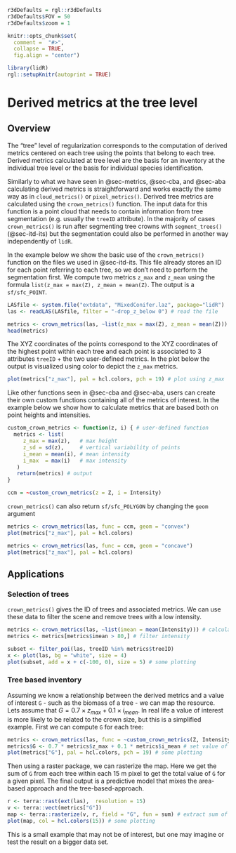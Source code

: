 ```r
r3dDefaults = rgl::r3dDefaults
r3dDefaults$FOV = 50
r3dDefaults$zoom = 1

knitr::opts_chunk$set(
  comment =  "#>", 
  collapse = TRUE,
  fig.align = "center")

library(lidR)
rgl::setupKnitr(autoprint = TRUE)
```

# Derived metrics at the tree level {#sec-tba}

## Overview {#sec-tba-overview}

The "tree" level of regularization corresponds to the computation of derived metrics centered on each tree using the points that belong to each tree. Derived metrics calculated at tree level are the basis for an inventory at the individual tree level or the basis for individual species identification.

Similarly to what we have seen in @sec-metrics, @sec-cba, and @sec-aba calculating derived metrics is straightforward and works exactly the same way as in `cloud_metrics()` or `pixel_metrics()`. Derived tree metrics are calculated using the `crown_metrics()` function. The input data for this function is a point cloud that needs to contain information from tree segmentation (e.g. usually the `treeID` attribute). In the majority of cases `crown_metrics()` is run after segmenting tree crowns with `segment_trees()` (@sec-itd-its) but the segmentation could also be performed in another way independently of `lidR`.

In the example below we show the basic use of the `crown_metrics()` function on the files we used in @sec-itd-its. This file already stores an ID for each point referring to each tree, so we don't need to perform the segmentation first. We compute two metrics `z_max` and `z_mean` using the formula `list(z_max = max(Z), z_mean = mean(Z)`. The output is a `sf/sfc_POINT`.

```r
LASfile <- system.file("extdata", "MixedConifer.laz", package="lidR") 
las <- readLAS(LASfile, filter = "-drop_z_below 0") # read the file

metrics <- crown_metrics(las, ~list(z_max = max(Z), z_mean = mean(Z))) # calculate tree metrics
head(metrics)
```

The XYZ coordinates of the points correspond to the XYZ coordinates of the highest point within each tree and each point is associated to 3 attributes `treeID` + the two user-defined metrics. In the plot below the output is visualized using color to depict the `z_max` metrics.

```r
plot(metrics["z_max"], pal = hcl.colors, pch = 19) # plot using z_max
```

Like other functions seen in @sec-cba and @sec-aba, users can create their own custom functions containing all of the metrics of interest. In the example below we show how to calculate metrics that are based both on point heights and intensities.

```r
custom_crown_metrics <- function(z, i) { # user-defined function
  metrics <- list(
     z_max = max(z),   # max height
     z_sd = sd(z),     # vertical variability of points
     i_mean = mean(i), # mean intensity
     i_max  = max(i)   # max intensity
   )
   return(metrics) # output
}

ccm = ~custom_crown_metrics(z = Z, i = Intensity)
```

`crown_metrics()` can also return `sf/sfc_POLYGON` by changing the `geom` argument

```r
metrics <- crown_metrics(las, func = ccm, geom = "convex")
plot(metrics["z_max"], pal = hcl.colors)
```

```r
metrics <- crown_metrics(las, func = ccm, geom = "concave")
plot(metrics["z_max"], pal = hcl.colors)
```

## Applications {#sec-tba-applications}

### Selection of trees {#sec-tba-applications-tree-selection}

`crown_metrics()` gives the ID of trees and associated metrics. We can use these data to filter the scene and remove trees with a low intensity.

```r
metrics <- crown_metrics(las, ~list(imean = mean(Intensity))) # calculate tree intensity metrics
metrics <- metrics[metrics$imean > 80,] # filter intensity

subset <- filter_poi(las, treeID %in% metrics$treeID)
x <- plot(las, bg = "white", size = 4)
plot(subset, add = x + c(-100, 0), size = 5) # some plotting
```

### Tree based inventory {#sec-tba-applications-tree-inventory}

Assuming we know a relationship between the derived metrics and a value of interest `G` - such as the biomass of a tree - we can map the resource. Lets assume that $G = 0.7 \times z_{max} + 0.1 \times i_{mean}$. In real life a value of interest is more likely to be related to the crown size, but this is a simplified example. First we can compute `G` for each tree:

```r
metrics <- crown_metrics(las, func = ~custom_crown_metrics(Z, Intensity)) # calculate intensity metrics
metrics$G <- 0.7 * metrics$z_max + 0.1 * metrics$i_mean # set value of interest
plot(metrics["G"], pal = hcl.colors, pch = 19) # some plotting
```

Then using a raster package, we can rasterize the map. Here we get the sum of `G` from each tree within each 15 m pixel to get the total value of `G` for a given pixel. The final output is a predictive model that mixes the area-based approach and the tree-based-approach.

```r

r <- terra::rast(ext(las),  resolution = 15)
v <- terra::vect(metrics["G"])
map <- terra::rasterize(v, r, field = "G", fun = sum) # extract sum of G at 15m
plot(map, col = hcl.colors(15)) # some plotting
```

This is a small example that may not be of interest, but one may imagine or test the result on a bigger data set.
